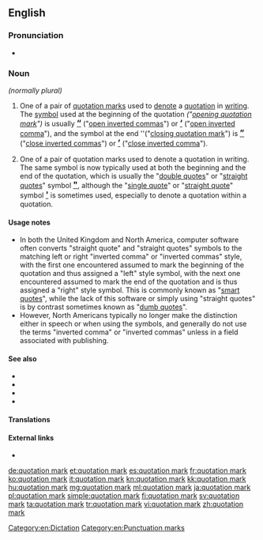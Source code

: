 {{also|quotation-mark}}
==English==

===Pronunciation===
* {{IPA|/kwəʊˈteiʃn̩ mɑɹk/|lang=en}}

===Noun===
{{en-noun|head=[[quotation]] [[mark]]}} ''(normally plural)''

# {{lb|en|UK}} One of a pair of [[quotation marks]] used to [[denote]] a [[quotation]] in [[writing]]. The [[symbol]] used at the beginning of the quotation ''("[[opening quotation mark]]")'' is usually <big>'''[[“]]'''</big> ("[[open inverted commas]]") or <big>'''[[‘]]'''</big> ("[[open inverted comma]]"), and the symbol at the end ''("[[closing quotation mark]]") is <big>'''[[”]]'''</big> ("[[close inverted commas]]") or <big>'''[[’]]'''</big> ("[[close inverted comma]]").
# {{lb|en|North America}} One of a pair of quotation marks used to denote a quotation in writing. The same symbol is now typically used at both the beginning and the end of the quotation, which is usually the "[[double quotes]]" or "[[straight quotes]]" symbol <big>'''[["]]'''</big>, although the "[[single quote]]" or "[[straight quote]]" symbol <big>'''[[']] '''</big> is sometimes used, especially to denote a quotation within a quotation.

====Usage notes====
* In both the United Kingdom and North America, computer software often converts "straight quote" and "straight quotes" symbols to the matching left or right "inverted comma" or "inverted commas" style, with the first one encountered assumed to mark the beginning of the quotation and thus assigned a "left" style symbol, with the next one encountered assumed to mark the end of the quotation and is thus assigned a "right" style symbol. This is commonly known as "[[smart quotes]]", while the lack of this software or simply using "straight quotes" is by contrast sometimes known as "[[dumb quotes]]".
* However, North Americans typically no longer make the distinction either in speech or when using the symbols, and generally do not use the terms "inverted comma" or "inverted commas" unless in a field associated with publishing.

====See also====
* {{l|en|guillemet}}
* {{l|en|inverted comma}}
* {{l|en|inverted commas}}
* {{l|en|〃|ditto mark}}

====Translations====
{{trans-see|quotation marks}}

====External links====
* {{pedialite}}

{{punctuation}}

[[Category:en:Dictation]]
[[Category:en:Punctuation marks]]

[[de:quotation mark]]
[[et:quotation mark]]
[[es:quotation mark]]
[[fr:quotation mark]]
[[ko:quotation mark]]
[[it:quotation mark]]
[[kn:quotation mark]]
[[kk:quotation mark]]
[[hu:quotation mark]]
[[mg:quotation mark]]
[[ml:quotation mark]]
[[ja:quotation mark]]
[[pl:quotation mark]]
[[simple:quotation mark]]
[[fi:quotation mark]]
[[sv:quotation mark]]
[[ta:quotation mark]]
[[tr:quotation mark]]
[[vi:quotation mark]]
[[zh:quotation mark]]